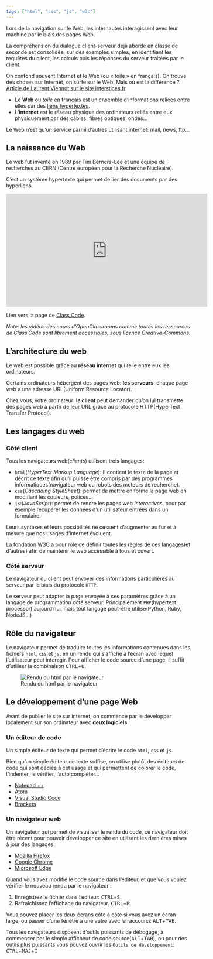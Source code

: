 ```yaml
---
tags: ["html", "css", "js", "w3c"]
---
```


::: programme

Lors de la navigation sur le Web, les internautes interagissent avec leur machine par le biais des
pages Web.

La compréhension du dialogue client-serveur déjà abordé en classe de seconde est consolidée, sur
des exemples simples, en identifiant les requêtes du client, les calculs puis les réponses du
serveur traitées par le client.

:::


::: {.intro layout-ncol=2} 

On confond souvent Internet et le Web (ou « toile » en français). On trouve des choses sur
Internet, on surfe sur le Web. Mais où est la différence ?
[Article de Laurent Viennot sur le site interstices.fr](https://interstices.info/idee-recue-web-et-internet-cest-la-meme-chose/){.cite-source}

<wc-wikimage title="W3C_icon.svg" caption="Le world wide web est une organisation à but non lucratif qui permet de normaliser le web afin qu'il soit accessible au plus grand nombre dans les mêmes conditions."></wc-wikimage>


:::

- Le **Web** ou _toile_ en français est un ensemble d'informations reliées entre elles par des
  [liens hypertextes](https://fr.wikipedia.org/wiki/Hyperlien).
- L'**internet** est le réseau physique des ordinateurs reliés entre eux physiquement par des
  câbles, fibres optiques, ondes...

Le Web n'est qu'un service parmi d'autres utilisant internet: mail, news, ftp...


## La naissance du Web

Le web fut inventé en 1989 par Tim Berners-Lee et une équipe de recherches au CERN (Centre européen
pour la Recherche Nucléaire).

C'est un système hypertexte qui permet de lier des documents par des hyperliens.

<iframe class="center" src="https://player.vimeo.com/video/207612470" title="L’histoire de Tim Berners-Lee ou presque… Par isabelle Christment 6’24" webkitallowfullscreen="" mozallowfullscreen="" allowfullscreen="" width="550" height="309" frameborder="0"></iframe>


Lien vers la page de [Class Code](https://pixees.fr/assistez-a-la-naissance-du-web-2/).

*Note: les vidéos des cours d’OpenClassrooms comme toutes les ressources de Class´Code sont
librement accessibles, sous licence Creative-Commons.*


## L'architecture du web

:::: {layout-ncol=2}

::: stub

Le web est possible grâce au **réseau internet** qui relie entre eux les ordinateurs.

Certains ordinateurs hébergent des pages web: **les serveurs**, chaque page web a une adresse
URL(Uniform Resource Locator).

Chez vous, votre ordinateur: **le client** peut demander qu'on lui transmette des pages web à
partir de leur URL grâce au protocole HTTP(HyperText Transfer Protocol).

:::

<wc-wikimage title="Modèle-client-serveur.svg" caption="L'architecture client serveur est la plus répandue actuellement."></wc-wikimage>

::::

## Les langages du web
### Côté client

Tous les navigateurs web(*clients*) utilisent trois langages:

- `html`(_HyperText Markup Language_): Il contient le texte de la page et décrit ce texte afin qu'il
  puisse être compris par des programmes informatiques(navigateur web ou robots des moteurs de
  recherche).
- `css`(_Cascading StyleSheet_): permet de mettre en forme la page web en modifiant les couleurs,
  polices...
- `js`:(_JavaScript_): permet de rendre les pages web _interactives_, pour par exemple récupérer les
  données d'un utilisateur entrées dans un formulaire.

Leurs syntaxes et leurs possibilités ne cessent d'augmenter au fur et à mesure que nos usages
d'internet évoluent.

La fondation [W3C](https://www.w3.org/) a pour rôle de définir toutes les règles de ces langages(et
d'autres) afin de maintenir le web accessible à tous et ouvert.

### Côté serveur

Le navigateur du client peut envoyer des informations particulières au serveur par le biais du
protocole `HTTP`.

Le serveur peut adapter la page envoyée à ses paramètres grâce à un langage de programmation côté
serveur. Principalement `PHP`(hypertext processor) aujourd'hui, mais tout langage peut-être
utilise(Python, Ruby, NodeJS...)

## Rôle du navigateur

Le navigateur permet de traduire toutes les informations contenues dans les fichiers `html`, `css`
et `js`, en un rendu qui s'affiche à l'écran avec lequel l'utilisateur peut interagir. Pour
afficher le code source d'une page, il suffit d'utiliser la combinaison
<kbd>CTRL</kbd>+<kbd>U</kbd>.

![Rendu du html par le navigateur](./images/rendu-html-navigateur.png)

## Le développement d'une page Web

Avant de publier le site sur internet, on commence par le développer localement sur son ordinateur
avec **deux logiciels**:

### Un éditeur de code

Un simple éditeur de texte qui permet d'écrire le code `html`, `css` et `js`.

Bien qu'un simple éditeur de texte suffise, on utilise plutôt des éditeurs de code qui sont dédiés
à cet usage et qui permettent de colorer le code, l'indenter, le vérifier, l'auto compléter...

::: examples
- [Notepad ++](https://notepad|-plus|-plus.org/fr/)
- [Atom](https://atom.io/)
- [Visual Studio Code](https://code.visualstudio.com/)
- [Brackets](http://brackets.io/)
:::

### Un navigateur web

Un navigateur qui permet de visualiser le rendu du code, ce navigateur doit être récent pour pouvoir
développer ce site en utilisant les dernières mises à jour des langages.

::: examples
- [Mozilla Firefox](https://www.mozilla.org/fr/firefox/new/)
- [Google Chrome](https://www.google.fr/chrome/browser/desktop/index.html)
- [Microsoft Edge](https://www.microsoft.com/fr-fr/windows/microsoft-edge)
:::

::: {.plus titre="Comment appliquer des changements rapidement?"}

Quand vous avez modifié le code source dans l'éditeur, et que vous voulez vérifier le nouveau rendu
par le navigateur :

1. Enregistrez le fichier dans l'éditeur: <kbd>CTRL</kbd>+<kbd>S</kbd>.
2. Rafraîchissez l'affichage du navigateur. <kbd>CTRL</kbd>+<kbd>R</kbd>.

Vous pouvez placer les deux écrans côte à côte si vous avez un écran large, ou passer d'une fenêtre
à une autre avec le raccourci: <kbd>ALT</kbd>+<kbd>TAB</kbd>.
:::

::: {.plus titre="Comment déboguer votre page web ?"}

Tous les navigateurs disposent d'outils puissants de débogage, à commencer par le simple afficheur
de code source(<kbd>ALT</kbd>+<kbd>TAB</kbd>), ou pour des outils plus puissants vous pouvez ouvrir
les `Outils de développement`: <kbd>CTRL</kbd>+<kbd>MAJ</kbd>+<kbd>I</kbd>
:::
